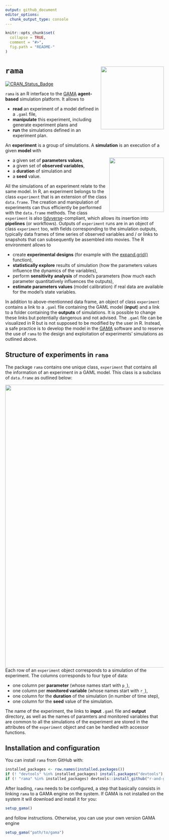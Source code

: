 ```yaml
---
output: github_document
editor_options: 
  chunk_output_type: console
---
```


<!-- README.md is generated from README.Rmd. Please edit that file -->

```r
knitr::opts_chunk$set(
  collapse = TRUE,
  comment = "#>",
  fig.path = "README-"
)
```

# `rama` <img src="man/figures/logo.png" align="right" width=200/>

[![CRAN_Status_Badge](http://www.r-pkg.org/badges/version/rama)](https://cran.r-project.org/package=rama)
  
`rama` is an R interface to the [GAMA](https://gama-platform.github.io)
**agent-based** simulation platform. It allows to

* **read** an experiment of a model defined in a `.gaml` file,
* **manipulate** this experiment, including generate experiment plans and
* **run** the simulations defined in an experiment plan.

An **experiment** is a group of simulations. A **simulation** is an execution of
a given **model** with

[<img src="man/figures/get_started.png" align="right" width=173/>](articles/rama1.html)

* a given set of **parameters values**,
* a given set of **observed variables**,
* a **duration** of simulation and
* a **seed** value.


All the simulations of an experiment relate to the same model. In R, an 
experiment belongs to the class `experiment` that is an extension of the class
`data.frame`. The creation and manipulation of experiments can thus efficiently
be performed with the `data.frame` methods. The class `experiment` is also
[tidyverse](https://www.tidyverse.org)-compliant, which allows its insertion
into **pipelines** (or workflows). Outputs of `experiment` runs are in an object
of class `experiment` too, with fields corresponding to the simulation outputs,
typically data frames of time series of observed variables and / or links to
snapshots that can subsequently be assembled into movies. The R environment
allows to

* create **experimental designs** (for example with the
[expand.grid()](https://www.rdocumentation.org/packages/base/versions/3.5.1/topics/expand.grid)
function),
* **statistically explore** results of simulation (how the parameters values
influence the dynamics of the variables),
* perform **sensitivity analysis** of model's parameters (how much each
parameter quantitatively influences the outputs),
* **estimate parameters values** (model calibration) if real data are available
for the model's state variables.

In addition to above-mentionned data frame, an object of class `experiment`
contains a link to a `.gaml` file containing the GAML model (**input**) and a
link to a folder containing the **outputs** of simulations. It is possible to
change these links but potentially dangerous and not advised. The `.gaml` file 
can be visualized in R but is not supposed to be modified by the user in R. 
Instead, a safe practice is to develop the model in the [GAMA](https://gama-platform.github.io) software and to reserve the use of
`rama` to the design and exploitation of experiments' simulations as outlined
above.


## Structure of experiments in `rama`

The package `rama` contains one unique class, `experiment` that contains all
the information of an experiment in a GAML model. This class is a subclass of
`data.frame` as outlined below:


<img src="man/figures/rama1_1.png" align="right" width=900/>


Each row of an `experiment` object corresponds to a simulation of the
experiment. The columns corresponds to four type of data:

* one column per **parameter** (whose names start with `p_`),
* one column per **monitored variable** (whose names start with `r_`),
* one column for the **duration** of the simulation (in number of time step),
* one column for the **seed** value of the simulation.

The name of the experiment, the links to **input** `.gaml` file and **output**
directory, as well as the names of paramters and monitored variables that are
common to all the simulations of the experiment are stored in the attributes of
the `experiment` object and can be handled with accessor functions.

## Installation and configuration


You can install `rama` from GitHub with:

```r
installed_packages <- row.names(installed.packages())
if (! "devtools" %in% installed_packages) install.packages("devtools")
if (! "rama" %in% installed_packages) devtools::install_github("r-and-gama/rama")
```

After loading, `rama` needs to be configured, a step that basically consists in
linking `rama` to a GAMA engine on the system. If GAMA is not installed on the
system it will download and install it for you:

```r
setup_gama()
```

and follow instructions. Otherwise, you can use your own version GAMA engine

```r
setup_gama("path/to/gama")
```

